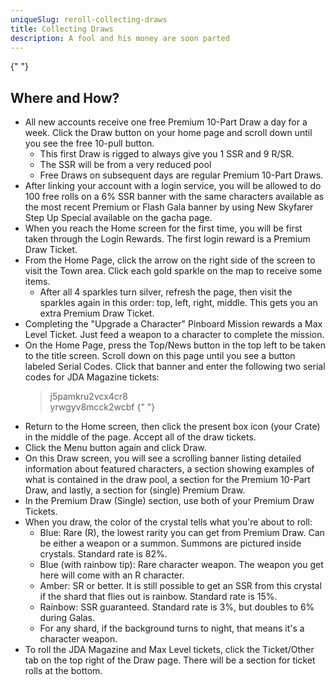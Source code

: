 ```yaml
---
uniqueSlug: reroll-collecting-draws
title: Collecting Draws
description: A fool and his money are soon parted
---
```


{" "}

## Where and How?

-   All new accounts receive one free Premium 10-Part Draw a day for a week. Click the Draw button on your home page and scroll down until you see the free 10-pull button.
    -   This first Draw is rigged to always give you 1 SSR and 9 R/SR.
    -   The SSR will be from a very reduced pool
    -   Free Draws on subsequent days are regular Premium 10-Part Draws.
-   After linking your account with a login service, you will be allowed to do 100 free rolls on a 6% SSR banner with the same characters available as the most recent Premium or Flash Gala banner by using New Skyfarer Step Up Special available on the gacha page.
-   When you reach the Home screen for the first time, you will be first taken through the Login Rewards. The first login reward is a Premium Draw Ticket.
-   From the Home Page, click the arrow on the right side of the screen to visit the Town area. Click each gold sparkle on the map to receive some items.
    -   After all 4 sparkles turn silver, refresh the page, then visit the sparkles again in this order: top, left, right, middle. This gets you an extra Premium Draw Ticket.
-   Completing the "Upgrade a Character" Pinboard Mission rewards a Max Level Ticket. Just feed a weapon to a character to complete the mission.
-   On the Home Page, press the Top/News button in the top left to be taken to the title screen. Scroll down on this page until you see a button labeled Serial Codes. Click that banner and enter the following two serial codes for JDA Magazine tickets:
    > j5pamkru2vcx4cr8 <br />
    > yrwgyv8mcck2wcbf
    > {" "}
-   Return to the Home screen, then click the present box icon (your Crate) in the middle of the page. Accept all of the draw tickets.
-   Click the Menu button again and click Draw.
-   On this Draw screen, you will see a scrolling banner listing detailed information about featured characters, a section showing examples of what is contained in the draw pool, a section for the Premium 10-Part Draw, and lastly, a section for (single) Premium Draw.
-   In the Premium Draw (Single) section, use both of your Premium Draw Tickets.
-   When you draw, the color of the crystal tells what you're about to roll:
    -   Blue: Rare (R), the lowest rarity you can get from Premium Draw. Can be either a weapon or a summon. Summons are pictured inside crystals. Standard rate is 82%.
    -   Blue (with rainbow tip): Rare character weapon. The weapon you get here will come with an R character.
    -   Amber: SR or better. It is still possible to get an SSR from this crystal if the shard that flies out is rainbow. Standard rate is 15%.
    -   Rainbow: SSR guaranteed. Standard rate is 3%, but doubles to 6% during Galas.
    -   For any shard, if the background turns to night, that means it's a character weapon.
-   To roll the JDA Magazine and Max Level tickets, click the Ticket/Other tab on the top right of the Draw page. There will be a section for ticket rolls at the bottom.
